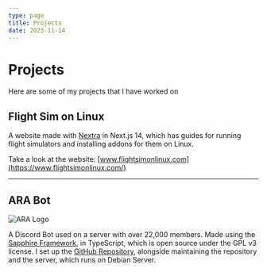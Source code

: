 ```yaml
---
type: page
title: Projects
date: 2023-11-14
---
```


# Projects

Here are some of my projects that I have worked on



## Flight Sim on Linux

A website made with [Nextra](https://nextra.site/) in Next.js 14, which has guides for running flight simulators and
installing addons for them on Linux.

Take a look at the website: [www.flightsimonlinux.com](https://www.flightsimonlinux.com/)

----
## ARA Bot

<Image
    src="/images/aralogo.png"
    alt="ARA Logo"
    width={100}
    height={100}
/>

A Discord Bot used on a server with over 22,000 members.
Made using the [Sapphire Framework](https://www.sapphirejs.dev/), in TypeScript, which is open source under
the GPL v3 license.
I set up the [GitHub Repository](https://github.com/veganhacktivists/arabot), alongside maintaining the repository and
the server, which runs on Debian Server.

